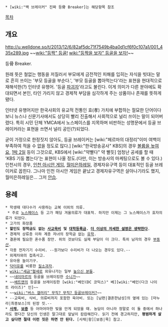  * [wiki:"백 브레이커" 진짜 등骨 Breaker]는 해당항목 참조

[[목차]]
== 개요 ==
http://u.welldone.so/t/2013/12/6/82af5dc71f7549b4ba0d1cf6f0c107a1/001_435x289.jpg
~~[[wiki:"등짝" 등골!]] [[wiki:"등짝을 보자" 등골을 보자!]]~~

등骨 Breaker.

원래 뜻은 철없는 행동을 저질러서 부모에게 금전적인 피해를 입히는 자식을 빗대는 말로 흔히 쓰이는 '부모 등골을 부순다.', '부모 등골을 뽑아먹는다'라는 표현을 현대적으로 재해석한(?) 인터넷 유행어. '등골 [[파괴자]]'라고도 불린다. 이게 의미가 다른 분야에도 확대되면서 본인, 타인 가리지 않고 경제적 부담을 심각하게 주는 상품이나 존재를 뜻하게 됐다.

인터넷 유행어지만 한국사회의 유교적 전통인 효(孝) 가치에 부합하는 절묘한 단어이다 보니 뉴스나 신문기사에서도 상당히 빨리 진출해서 사회적으로 널리 쓰이는 말이 되어버렸다. 특히 시민 단체 YMCA에서 노스페이스를 지목하며 비판하는 성명문에서 등골 브레이커라는 표현을 쓰면서 널리 공인(?)되었다.

굳이 가정으로 한정짓지 않아도, 등골 브레이커는 [wiki:"페르마의 대정리"이미 여백이 부족하여 적을 수 없을 정도로 많다.] [wiki:"한국방송공사" KBS]의 경우 [[볼륨을 높여요]], [[1박 2일]] 등이 그것으로, KBS에서 [wiki:"약빨다" 약 빨듯] 엄청난 공세를 할 때 'KBS 기둥 뽑는다'는 표현이 나올 정도.(다만, 이는 방송사의 마케팅으로도 볼 수 있다.) 인천시의 경우, [[인천 아시안 게임]], [[월미은하레일]], 경제자유구역 등이 대표적인 등골 브레이커로 꼽힌다. 그나마 인천 아시안 게임은 끝났고 경제자유구역은 살아나기라도 했지, 월미은하레일은... 그저 [[안습]].

== 용례 ==
 * 학생때 대다수가 사용하는 교복 이외의 의류.
  * 주로 [[노스페이스]] 등 고가 패딩 겨울의류가 대표적. 하지만 이제는 그 노스페이스가 효자의류가 되었다.
 * 고가의 화장품
 * '''할인도 장학금도 없는 [[사교육]]비 및 [[대학]][[등록금]]. [[더 이상의 자세한 설명은 생략한다]]'''.
 * 경제적 상류층 이하 계층 자녀의 장학금 없는 [[유학]].
 * 결혼에 필요한 혼수품 장만. 위의 것보다도 실제 부담이 더 크다. 특히 남자의 경우 [[부동산]].
 * 각종 전자기기 수리비. --원가보다 수리비가 더 나오는 경우도 있다.--
 * 외제차와의 접촉사고.
 * 유아용 놀이기구.
 * [[닥터유]]를 비롯한 [[질소과자]].
 * [[wiki:"세금"혈세]]로 외유나가는 일부 [[높으신 분들]].
 * ~~[[네이마르]]의 등골을 브레이킹한 [[수니가]]~~ 
 * ~~[[배트맨]]의 등골을 브레이킹한 [wiki:"베인(DC 코믹스)" 베][wiki:"베인(다크 나이트 라이즈)" 인]~~
 * ~~[[wiki:"버스 갤러리" 무직? 무직? 등골브레이커?]]~~
 * --교육비, 식비, 의류비까지 포함한 육아비. 또는 [남편|결혼한남성]의 옆에 있는 [마누라|최종보스]의 된장 짓.--
 * '''[[사채]],''' '''[[보증]]''' 등 어마어마한 빚을 안게 되었을 때. 농담이 아니라 정말로 이 둘 중에서 하나라도 했다간 당신의 인생은 말그대로 앞날이 캄캄해진다. 읽기 전에 경고하지만, '''평범하게 살고 싶다면 절대 이런 짓은 하면 안 된다.''' [사채|항][보증|목] 참고.
